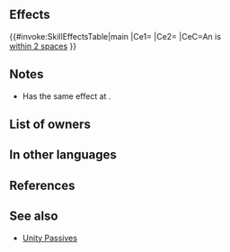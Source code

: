 {{Weapon Infobox
|tagid=SID_スノードーム
|intID=2877
|image=wep_mg261
|exclusive=0
|weaponType=Green Tome
|cost=200
|might=8
|range=2
|effect=If unit is within 2 spaces of an ally, grants Atk/Res+5 and bonus to Atk/Res during combat = current penalty on each of those stats × 2. (Example: if unit has -7 penalty to Atk, grants Atk+19, for a net bonus of Atk+12.) Calculates each stat bonus independently.
|statModifiers=0,8,0,0,0
|required=Elwind
|next=Snow Globe+
|promotionRarity=5
|promotionTier=1
|properties=
}}
==Effects==
{{#invoke:SkillEffectsTable|main
|Ce1={{Eft|Temporary buffs|Atk/Res|5}}
|Ce2={{Eft|Temporary buffs|Atk/Res|2 x {{SEt|penalties}} on<br>each of {{Tgt|Unit}}'s stats}}
|CeC=An {{Tgt|Ally}} is<br>[[within 2 spaces]]
}}
==Notes==
* Has the same effect at {{St|Atk Res Unity}}.
{{TemporaryBufffromPenalty|source=the unit|ptySource=the unit}}
==List of owners==
{{Skill Hero List}}
==In other languages==
{{OtherLanguages
|japanese=スノードーム
|german=Schneekugel
|spanishEU=Bola de nieve
|spanishLA=Bola de nieve
|french=Boule à neige
|italian=Palla di neve
|chineseTW=雪景球
|portuguese=Globo de neve
}}
==References==
<references/>
==See also==
{{See also skills|cond=Description LIKE '%Example: if unit has -%penalty to%, grants%, for a net bonus of%' AND Exclusive='1'}}
* [[Unity Passives]]
{{Weapons Navbox}}